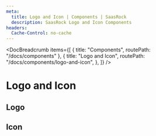 ```yaml
---
meta:
  title: Logo and Icon | Components | SaasRock
  description: SaasRock Logo and Icon Components
headers:
  Cache-Control: no-cache
---
```



<DocBreadcrumb
  items={[
    { title: "Components", routePath: "/docs/components" },
    {
      title: "Logo and Icon",
      routePath: "/docs/components/logo-and-icon",
    },
  ]}
/>

# Logo and Icon

## Logo


<PreviewLogo />

## Icon


<PreviewIcon />
